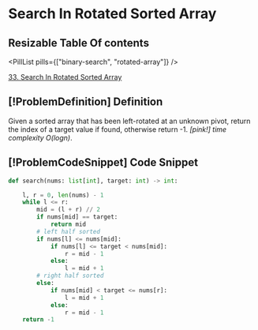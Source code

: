 # Search In Rotated Sorted Array

## Resizable Table Of contents

<DifficultyBadge difficulty="medium" />

<PillList pills={["binary-search", "rotated-array"]} />

[33. Search In Rotated Sorted Array](https://leetcode.com/problems/search-in-rotated-sorted-array)

## [!ProblemDefinition] Definition

Given a sorted array that has been left-rotated at an unknown pivot, return the index of a target value if found, otherwise return -1.
    *[pink!] time complexity O(logn)*.

## [!ProblemCodeSnippet] Code Snippet

```python meta="source=problems/33-search-in-rotated-sorted-array/solution.py"
def search(nums: list[int], target: int) -> int:

    l, r = 0, len(nums) - 1
    while l <= r:
        mid = (l + r) // 2
        if nums[mid] == target:
            return mid
        # left half sorted
        if nums[l] <= nums[mid]:
            if nums[l] <= target < nums[mid]:
                r = mid - 1
            else:
                l = mid + 1
        # right half sorted
        else:
            if nums[mid] < target <= nums[r]:
                l = mid + 1
            else:
                r = mid - 1
    return -1
```

